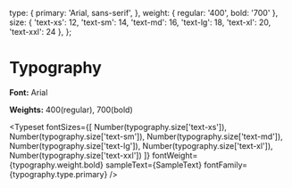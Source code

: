 
<Meta title="Docs/Typography" />

  type: {
    primary: 'Arial, sans-serif',
  },
  weight: {
    regular: '400',
    bold: '700'
  },
  size: {
    'text-xs': 12,
    'text-sm': 14,
    'text-md': 16,
    'text-lg': 18,
    'text-xl': 20,
    'text-xxl': 24
  },
};


# Typography

**Font:** Arial

**Weights:** 400(regular), 700(bold)

<Typeset
  fontSizes={[
    Number(typography.size['text-xs']),
    Number(typography.size['text-sm']),
    Number(typography.size['text-md']),
    Number(typography.size['text-lg']),
    Number(typography.size['text-xl']),
    Number(typography.size['text-xxl'])
  ]}
  fontWeight={typography.weight.bold}
  sampleText={SampleText}
  fontFamily={typography.type.primary}
/>